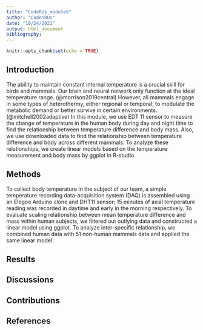 ```yaml
---
title: "CodeRUs_module6"
author: "CodesRUs"
date: "10/24/2021"
output: html_document
bibliography: 
---
```


```r
knitr::opts_chunk$set(echo = TRUE)
```

## Introduction
The ability to maintain constant internal temperature is a crucial skill for birds and mammals. Our brain and neural network only function at the ideal temperature range. (@morrison2019central) However, all mammals engage in some types of heterothermy, either regional or temporal, to modulate the metabolic demand or better survive in certain environments.(@mitchell2002adaptive) In this module, we use EDT 11  sensor to measure the change of temperature in the human body during day and night time to find the relationship between temperature difference and body mass. Also, we use downloaded data to find the relationship between temperature difference and body across different mammals.  To analyze these relationships, we create linear models based on the temperature measurement and body mass by ggplot in R-studio.

## Methods
To collect body temperature in the subject of our team, a simple temperature recording data-acquisition system (DAQ) is assembled using an Elegoo Arduino clone and DHT11 sensor; 15 minutes of axial temperature reading was recorded in daytime and early in the morning respectively. To evaluate scaling relationship between mean temperature difference and mass within human subjects, we filtered out outlying data and constructed a linear model using ggplot. To analyze inter-specific relationship, we combined human data with 51 non-human mammals data and applied the same linear model.

## Results

## Discussions

## Contributions

## References
